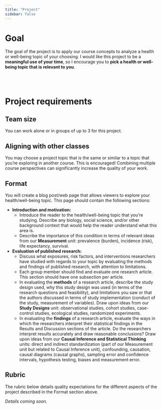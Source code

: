 ```yaml
---
title: "Project"
sidebar: false
---
```


# Goal

The goal of the project is to apply our course concepts to analyze a health or well-being topic of your choosing. I would like this project to be a **meaningful use of your time**, so I encourage you to **pick a health or well-being topic that is relevant to you**.


<br><br>


# Project requirements

## Team size

You can work alone or in groups of up to 3 for this project.

## Aligning with other classes

You may choose a project topic that is the same or similar to a topic that you're exploring in another course. This is encouraged! Combining multiple course perspectives can significantly increase the quality of your work.

## Format

You will create a blog post/web page that allows viewers to explore your health/well-being topic. This page should contain the following sections:

- **Introduction and motivation:**
    - Introduce the reader to the health/well-being topic that you're studying. Describe any biology, social science, and/or other background context that would help the reader understand what this area is.
    - Describe the importance of this condition in terms of relevant ideas from our **Measurement** unit: prevalence (burden), incidence (risk), life expectancy, survival.

- **Evaluation of published research:**
    - Discuss what exposures, risk factors, and interventions researchers have studied with regards to your topic by evaluating the methods and findings of published research, with attention to limitations.
    - Each group member should find and evaluate one research article. This section should have one subsection per article.
    - In evaluating the **methods** of a research article, describe the study design used, why this study design was used (in terms of the research questions and feasibility), and limitations you saw or that the authors discussed in terms of study implementation (conduct of the study, measurement of variables). Draw upon ideas from our **Study Designs** unit: observational studies, cohort studies, case-control studies, ecological studies, randomized experiments.
    - In evaluating the **findings** of a research article, evaluate the ways in which the researchers interpret their statistical findings in the Results and Discussion sections of the article. Do the researchers interpret results accurately and draw reasonable conclusions? Draw upon ideas from our **Causal Inference and Statistical Thinking** units: direct and indirect standardization (part of our Measurement unit but related to Causal Inference unit), confounding, causation, causal diagrams (causal graphs), sampling error and confidence intervals, hypothesis testing, biases and measurement error.

## Rubric

The rubric below details quality expectations for the different aspects of the project described in the Format section above.

*Details coming soon.*


